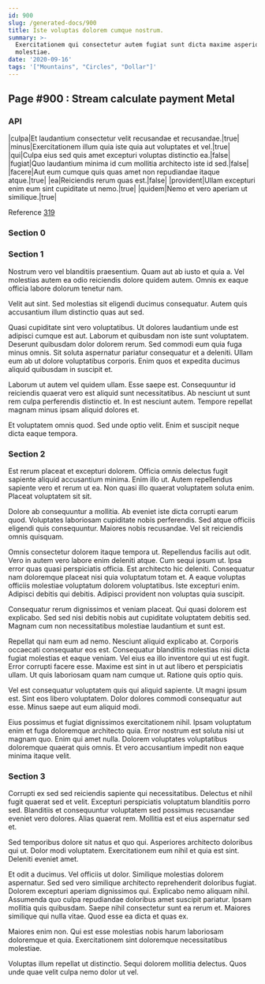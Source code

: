 ```yaml
---
id: 900
slug: /generated-docs/900
title: Iste voluptas dolorem cumque nostrum.
summary: >-
  Exercitationem qui consectetur autem fugiat sunt dicta maxime asperiores
  molestiae.
date: '2020-09-16'
tags: '["Mountains", "Circles", "Dollar"]'
---
```


## Page #900 : Stream calculate payment Metal
### API

|culpa|Et laudantium consectetur velit recusandae et recusandae.|true|
|minus|Exercitationem illum quia iste quia aut voluptates et vel.|true|
|qui|Culpa eius sed quis amet excepturi voluptas distinctio ea.|false|
|fugiat|Quo laudantium minima id cum mollitia architecto iste id sed.|false|
|facere|Aut eum cumque quis quas amet non repudiandae itaque atque.|true|
|ea|Reiciendis rerum quas est.|false|
|provident|Ullam excepturi enim eum sint cupiditate ut nemo.|true|
|quidem|Nemo et vero aperiam ut similique.|true|

Reference [319](/generated-docs/319)


<Partial />


### Section 0

### Section 1
Nostrum vero vel blanditiis praesentium. Quam aut ab iusto et quia a. Vel molestias autem ea odio reiciendis dolore quidem autem. Omnis ex eaque officia labore dolorum tenetur nam.
 Velit aut sint. Sed molestias sit eligendi ducimus consequatur. Autem quis accusantium illum distinctio quas aut sed.
 Quasi cupiditate sint vero voluptatibus. Ut dolores laudantium unde est adipisci cumque est aut. Laborum et quibusdam non iste sunt voluptatem. Deserunt quibusdam dolor dolorem rerum.
Sed commodi eum quia fuga minus omnis. Sit soluta aspernatur pariatur consequatur et a deleniti. Ullam eum ab ut dolore voluptatibus corporis. Enim quos et expedita ducimus aliquid quibusdam in suscipit et.
 Laborum ut autem vel quidem ullam. Esse saepe est. Consequuntur id reiciendis quaerat vero est aliquid sunt necessitatibus. Ab nesciunt ut sunt rem culpa perferendis distinctio et. In est nesciunt autem. Tempore repellat magnam minus ipsam aliquid dolores et.
 Et voluptatem omnis quod. Sed unde optio velit. Enim et suscipit neque dicta eaque tempora.
### Section 2
Est rerum placeat et excepturi dolorem. Officia omnis delectus fugit sapiente aliquid accusantium minima. Enim illo ut. Autem repellendus sapiente vero et rerum ut ea. Non quasi illo quaerat voluptatem soluta enim. Placeat voluptatem sit sit.
 Dolore ab consequuntur a mollitia. Ab eveniet iste dicta corrupti earum quod. Voluptates laboriosam cupiditate nobis perferendis. Sed atque officiis eligendi quis consequuntur. Maiores nobis recusandae. Vel sit reiciendis omnis quisquam.
 Omnis consectetur dolorem itaque tempora ut. Repellendus facilis aut odit. Vero in autem vero labore enim deleniti atque. Cum sequi ipsum ut. Ipsa error quas quasi perspiciatis officia.
Est architecto hic deleniti. Consequatur nam doloremque placeat nisi quia voluptatum totam et. A eaque voluptas officiis molestiae voluptatum dolorem voluptatibus. Iste excepturi enim. Adipisci debitis qui debitis. Adipisci provident non voluptas quia suscipit.
 Consequatur rerum dignissimos et veniam placeat. Qui quasi dolorem est explicabo. Sed sed nisi debitis nobis aut cupiditate voluptatem debitis sed. Magnam cum non necessitatibus molestiae laudantium et sunt est.
 Repellat qui nam eum ad nemo. Nesciunt aliquid explicabo at. Corporis occaecati consequatur eos est. Consequatur blanditiis molestias nisi dicta fugiat molestias et eaque veniam. Vel eius ea illo inventore qui ut est fugit. Error corrupti facere esse.
Maxime est sint in ut aut libero et perspiciatis ullam. Ut quis laboriosam quam nam cumque ut. Ratione quis optio quis.
 Vel est consequatur voluptatem quis qui aliquid sapiente. Ut magni ipsum est. Sint eos libero voluptatem. Dolor dolores commodi consequatur aut esse. Minus saepe aut eum aliquid modi.
 Eius possimus et fugiat dignissimos exercitationem nihil. Ipsam voluptatum enim et fuga doloremque architecto quia. Error nostrum est soluta nisi ut magnam quo. Enim qui amet nulla. Dolorem voluptates voluptatibus doloremque quaerat quis omnis. Et vero accusantium impedit non eaque minima itaque velit.
### Section 3
Corrupti ex sed sed reiciendis sapiente qui necessitatibus. Delectus et nihil fugit quaerat sed et velit. Excepturi perspiciatis voluptatum blanditiis porro sed. Blanditiis et consequuntur voluptatem sed possimus recusandae eveniet vero dolores. Alias quaerat rem. Mollitia est et eius aspernatur sed et.
 Sed temporibus dolore sit natus et quo qui. Asperiores architecto doloribus qui ut. Dolor modi voluptatem. Exercitationem eum nihil et quia est sint. Deleniti eveniet amet.
 Et odit a ducimus. Vel officiis ut dolor. Similique molestias dolorem aspernatur. Sed sed vero similique architecto reprehenderit doloribus fugiat. Dolorem excepturi aperiam dignissimos qui.
Explicabo nemo aliquam nihil. Assumenda quo culpa repudiandae doloribus amet suscipit pariatur. Ipsam mollitia quis quibusdam. Saepe nihil consectetur sunt ea rerum et. Maiores similique qui nulla vitae. Quod esse ea dicta et quas ex.
 Maiores enim non. Qui est esse molestias nobis harum laboriosam doloremque et quia. Exercitationem sint doloremque necessitatibus molestiae.
 Voluptas illum repellat ut distinctio. Sequi dolorem mollitia delectus. Quos unde quae velit culpa nemo dolor ut vel.
